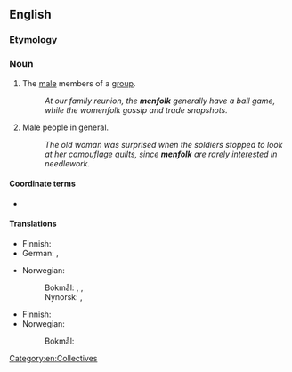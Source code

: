 ==English==

===Etymology===
{{compound|en|men|folk}}

===Noun===
{{en-plural noun}}

# The [[male]] members of a [[group]].
#: ''At our family reunion, the '''menfolk''' generally have a ball game, while the womenfolk gossip and trade snapshots.''
# Male people in general.
#: ''The old woman was surprised when the soldiers stopped to look at her camouflage quilts, since '''menfolk''' are rarely interested in needlework.''

====Coordinate terms====
* {{l|en|womenfolk}}

====Translations====
{{trans-top|men collectively}}
* Finnish: {{t|fi|miesväki}}
* German: {{t+|de|Mannsbilder|n-p}}, {{t|de|Mannsvolk}} {{qualifier|colloquial, obsolescent}}
{{trans-mid}}
* Norwegian:
*: Bokmål: {{t+|nb|mannfolk|n|n-p}}, {{t|nb|på sverdsiden}}, {{t|nb|karfolk|n|n-p}}
*: Nynorsk: {{t|nn|mannfolk|n|n-p}}, {{t|nn|karfolk|n|n-p}}
{{trans-bottom}}

{{trans-top|adult male members of a community}}
* Finnish: {{t|fi|miesväki}}
* Norwegian:
*: Bokmål: {{t+|nb|mannfolk|n-p}}
{{trans-mid}}
{{trans-bottom}}

[[Category:en:Collectives]]